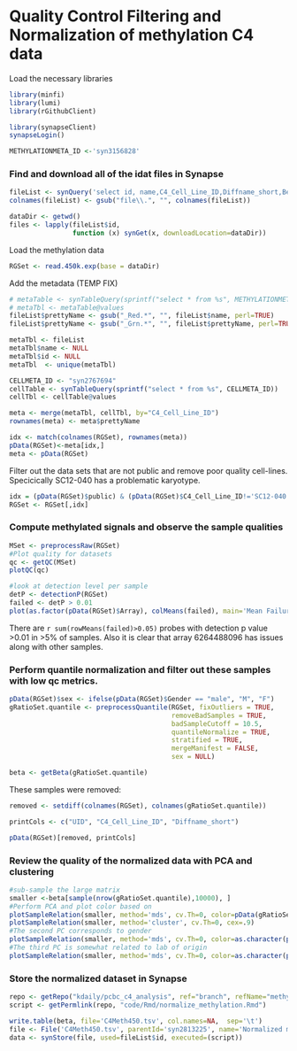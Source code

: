Quality Control Filtering and Normalization of methylation C4 data
===================================================================

Load the necessary libraries 
```r
library(minfi)
library(lumi)
library(rGithubClient)

library(synapseClient)
synapseLogin()

METHYLATIONMETA_ID <-'syn3156828'
```

### Find and download all of the idat files in Synapse 
```r
fileList <- synQuery('select id, name,C4_Cell_Line_ID,Diffname_short,BeadChip,Array_position,Row,Column,UID from file where parentId=="syn2653626" and fileType=="idat"')
colnames(fileList) <- gsub("file\\.", "", colnames(fileList))

dataDir <- getwd()
files <- lapply(fileList$id, 
                function (x) synGet(x, downloadLocation=dataDir))
```

Load the methylation data
```r
RGSet <- read.450k.exp(base = dataDir)
```

Add the metadata (TEMP FIX)
```r
# metaTable <- synTableQuery(sprintf("select * from %s", METHYLATIONMETA_ID))
# metaTbl <- metaTable@values
fileList$prettyName <- gsub("_Red.*", "", fileList$name, perl=TRUE)
fileList$prettyName <- gsub("_Grn.*", "", fileList$prettyName, perl=TRUE)

metaTbl <- fileList
metaTbl$name <- NULL
metaTbl$id <- NULL
metaTbl  <- unique(metaTbl)

CELLMETA_ID <- "syn2767694"
cellTable <- synTableQuery(sprintf("select * from %s", CELLMETA_ID))
cellTbl <- cellTable@values

meta <- merge(metaTbl, cellTbl, by="C4_Cell_Line_ID")
rownames(meta) <- meta$prettyName

idx <- match(colnames(RGSet), rownames(meta))
pData(RGSet)<-meta[idx,]
meta <- pData(RGSet)
```


Filter out the data sets that are not public and remove poor quality cell-lines.  Specicically SC12-040 has a problematic karyotype.
```r
idx = (pData(RGSet)$public) & (pData(RGSet)$C4_Cell_Line_ID!='SC12-040')
RGSet <- RGSet[,idx]
```

### Compute methylated signals and observe the sample qualities
```r
MSet <- preprocessRaw(RGSet)
#Plot quality for datasets
qc <- getQC(MSet)
plotQC(qc)

#look at detection level per sample
detP <- detectionP(RGSet)
failed <- detP > 0.01
plot(as.factor(pData(RGSet)$Array), colMeans(failed), main='Mean Failure Rate per Sample', xlab='Array', ylab='mean # of probes with detection p value >0.01')
```

There are `r sum(rowMeans(failed)>0.05)` probes with detection p value >0.01 in >5% of samples.  Also it is clear that array 6264488096 has issues along with other samples.

### Perform quantile normalization and filter out these samples with low qc metrics.
```r
pData(RGSet)$sex <- ifelse(pData(RGSet)$Gender == "male", "M", "F")
gRatioSet.quantile <- preprocessQuantile(RGSet, fixOutliers = TRUE,
                                         removeBadSamples = TRUE,
                                         badSampleCutoff = 10.5,
                                         quantileNormalize = TRUE,
                                         stratified = TRUE,
                                         mergeManifest = FALSE, 
                                         sex = NULL)

beta <- getBeta(gRatioSet.quantile)
```

These samples were removed:

```r
removed <- setdiff(colnames(RGSet), colnames(gRatioSet.quantile))

printCols <- c("UID", "C4_Cell_Line_ID", "Diffname_short")

pData(RGSet)[removed, printCols]
```

### Review the quality of the normalized data with PCA and clustering
```r
#sub-sample the large matrix
smaller <-beta[sample(nrow(gRatioSet.quantile),10000), ]
#Perform PCA and plot color based on 
plotSampleRelation(smaller, method='mds', cv.Th=0, color=pData(gRatioSet.quantile)$Diffname.short)
plotSampleRelation(smaller, method='cluster', cv.Th=0, cex=.9)
#The second PC corresponds to gender
plotSampleRelation(smaller, method='mds', cv.Th=0, color=as.character(pData(gRatioSet.quantile)$Gender), dimension=c(2,3))
#The third PC is somewhat related to lab of origin
plotSampleRelation(smaller, method='mds', cv.Th=0, color=as.character(pData(gRatioSet.quantile)$originating.lab), dimension=c(3,4))
```

### Store the normalized dataset in Synapse

```r
repo <- getRepo("kdaily/pcbc_c4_analysis", ref="branch", refName="methylation")
script <- getPermlink(repo, "code/Rmd/normalize_methylation.Rmd")

write.table(beta, file='C4Meth450.tsv', col.names=NA,  sep='\t')
file <- File('C4Meth450.tsv', parentId='syn2813225', name='Normalized methylation calls', annotations=list(dataType="methylation", fileType=""))
data <- synStore(file, used=fileList$id, executed=(script))
```
